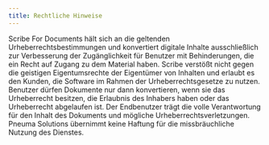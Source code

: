 ```yaml
---
title: Rechtliche Hinweise
---
```



Scribe For Documents hält sich an die geltenden Urheberrechtsbestimmungen und konvertiert digitale Inhalte ausschließlich zur Verbesserung der Zugänglichkeit für Benutzer mit Behinderungen, die ein Recht auf Zugang zu dem Material haben. Scribe verstößt nicht gegen die geistigen Eigentumsrechte der Eigentümer von Inhalten und erlaubt es den Kunden, die Software im Rahmen der Urheberrechtsgesetze zu nutzen. Benutzer dürfen Dokumente nur dann konvertieren, wenn sie das Urheberrecht besitzen, die Erlaubnis des Inhabers haben oder das Urheberrecht abgelaufen ist. 
Der Endbenutzer trägt die volle Verantwortung für den Inhalt des Dokuments und mögliche Urheberrechtsverletzungen. Pneuma Solutions übernimmt keine Haftung für die missbräuchliche Nutzung des Dienstes. 